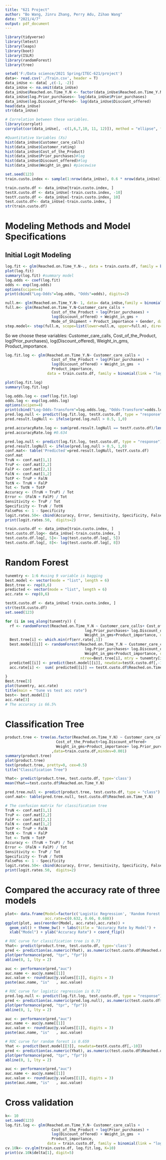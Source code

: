 ---
title: "621 Project"
author: "Bo Wang, Jinru Zhang, Perry Adu, Zihao Wang"
date: "2021/4/7"
output: pdf_document
---



```{r}
library(tidyverse)
library(lmtest)
library(leaps)
library(boot)
library(ISLR)
library(randomForest)
library(tree)
```


```{r}
setwd('F:/Data science/2021 Spring/ITEC-621/project')
data<- read.csv('./Train.csv', header = T)
data_inUse <- data[ ,c(-1, -2)]
data_inUse <- na.omit(data_inUse)
data_inUse$Reached.on.Time_Y.N <- factor(data_inUse$Reached.on.Time_Y.N)
data_inUse$log.Prior_purchases<- log(data_inUse$Prior_purchases)
data_inUse$log.Discount_offered<- log(data_inUse$Discount_offered)
head(data_inUse)
str(data_inUse)

```

```{r}
# Correlation between these variables.
library(corrplot)
corrplot(cor(data_inUse[, -c(1,6,7,10, 11, 12)]), method = "ellipse", type = "upper", order = "hclust", tl.col = "black", tl.srt = 45, addCoef.col = "grey")
```

```{r}
#Quantitative Variables (Xs)
hist(data_inUse$Customer_care_calls)
hist(data_inUse$Customer_rating)
hist(data_inUse$Cost_of_the_Product)
hist(data_inUse$Prior_purchases)#log
hist(data_inUse$Discount_offered)#log 
hist(data_inUse$Weight_in_gms) #piecewise
```


```{r}
set.seed(123)
train.custo.index <- sample(1:nrow(data_inUse), 0.6 * nrow(data_inUse))

train.custo.df <- data_inUse[train.custo.index, ]
testX.custo.df <- data_inUse[-train.custo.index, -10]
testY.custo.df <- data_inUse[-train.custo.index, 10]
test.custo.df<- data_inUse[-train.custo.index, ]
str(train.custo.df)
```

# Modeling Methods and Model Specifications
## Initial Logit Modeling

```{r}
log.fit <- glm(Reached.on.Time_Y.N~., data = train.custo.df, family = binomial(link = "logit"))
plot(log.fit)
summary(log.fit) #summary model
log.odds <- coef(log.fit) 
odds <- exp(log.odds)
options(scipen=4) 
print(cbind("Log-Odds"=log.odds, "Odds"=odds), digits=2)
```

```{r}
null.m<- glm(Reached.on.Time_Y.N~ 1, data= data_inUse,family = binomial(link = "logit"))
full.m<- glm(Reached.on.Time_Y.N~Customer_care_calls +   
                     Cost_of_the_Product + log(Prior_purchases) + 
                     log(Discount_offered) + Weight_in_gms +  
                     Mode_of_Shipment + Product_importance + Gender, data= data_inUse, family = binomial(link = "logit"))
step.model<- step(full.m, scope=list(lower=null.m, upper=full.m), direction = 'backward', test='F')
```
So we choose these variables: Customer_care_calls,  Cost_of_the_Product, log(Prior_purchases), log(Discount_offered), Weight_in_gms, Product_importance.

```{r}
log.fit.log <- glm(Reached.on.Time_Y.N~ Customer_care_calls +  
                     Cost_of_the_Product + log(Prior_purchases) + 
                     log(Discount_offered) + Weight_in_gms  + 
                     Product_importance, 
                   data = train.custo.df, family = binomial(link = "logit"))

plot(log.fit.log)
summary(log.fit.log)
```

```{r}
log.odds.log <- coef(log.fit.log) 
odds.log <- exp(log.odds.log)
options(scipen=4) 
print(cbind("Log-Odds-Transform"=log.odds.log, "Odds-Transform"=odds.log), digits=2)
pred.log.null <- predict(log.fit.log, testX.custo.df, type = "response")
pred.result.logNull <- ifelse(pred.log.null > 0.5, 1,0)

pred.accuracyRate.log <- sum(pred.result.logNull == testY.custo.df)/length(pred.result.logNull)
pred.accuracyRate.log #0.634


```

```{r}
pred.log.null <- predict(log.fit.log, test.custo.df, type = "response")
pred.result.logNull <- ifelse(pred.log.null > 0.5, 1,0)
conf.mat<- table('Predicted'=pred.result.logNull, testY.custo.df)
conf.mat
TruN <- conf.mat[1,1] 
TruP <- conf.mat[2,2] 
FalP <- conf.mat[2,1] 
FalN <- conf.mat[1,2]
TotP <- TruP + FalN 
TotN <- TruN + FalP 
Tot <- TotN + TotP 
Accuracy <- (TruN + TruP) / Tot
Error <- (FalN + FalP) / Tot
Sensitivity <- TruP / Tot
Specificity <- TruN / TotN
FalsePos <- 1 - Specificity
logit.rates.50<- cbind(Accuracy, Error, Sensitivity, Specificity, FalsePos)
print(logit.rates.50,  digits=2)
```


```{r}
train.custo.df <- data_inUse[train.custo.index, ]
test.custo.df.log<- data_inUse[-train.custo.index, ]
test.custo.df.log[, 5]<- log(test.custo.df.log[, 5])
test.custo.df.log[, 8]<- log(test.custo.df.log[, 8])
```


# Random Forest
```{r}
tunemtry <- 1:6 #using 9 variable is bagging
best.model <- vector(mode = "list", length = 6)
Best.tree <- rep(0,6)
predicted <- vector(mode = "list", length = 6)
acc.rate <- rep(0,6)

testX.custo.df <- data_inUse[-train.custo.index, ]
str(testX.custo.df)
set.seed(123)

for (i in seq_along(tunemtry)) {
  rf <- randomForest(Reached.on.Time_Y.N ~ Customer_care_calls+ Cost_of_the_Product+
                                    log.Prior_purchases+ log.Discount_offered+
                                    Weight_in_gms+Product_importance, data=train.custo.df, ntree=500, mtry = tunemtry[i])
  Best.tree[i] <- which.min(rf$err.rate[,1])
  best.model[[i]] <- randomForest(Reached.on.Time_Y.N ~ Customer_care_calls+ Cost_of_the_Product+
                                    log.Prior_purchases+ log.Discount_offered+
                                    Weight_in_gms+Product_importance, data=train.custo.df, 
                                  ntree=Best.tree[i], mtry = tunemtry[i])
  predicted[[i]] <- predict(best.model[[i]], newdata=testX.custo.df[,-10])
  acc.rate[i] <-  sum( predicted[[i]] == testX.custo.df$Reached.on.Time_Y.N ) / nrow(testX.custo.df)
  
}
Best.tree[3]
plot(tunemtry, acc.rate)
title(main = "tune vs test acc rate")
best<- best.model[1]
acc.rate[3]
# The accuracy is 66.5%
```


# Classification Tree
```{r}
product.tree <- tree(as.factor(Reached.on.Time_Y.N) ~ Customer_care_calls+
                       Cost_of_the_Product+log.Discount_offered+ 
                       Weight_in_gms+Product_importance+ log.Prior_purchases
                     ,data=train.custo.df,mindev=0.001)
summary(product.tree)
plot(product.tree)
text(product.tree, pretty=0, cex=0.5)
title("Classification Tree")
```
```{r}
Yhat<- predict(product.tree, test.custo.df, type='class')
mean(Yhat==test.custo.df$Reached.on.Time_Y.N)
```
```{r}
pred.tree.null <- predict(product.tree, test.custo.df, type = "class")
conf.mat<- table(pred.tree.null, test.custo.df$Reached.on.Time_Y.N)
```
```{r}
# The confusion matrix for classification tree
TruN <- conf.mat[1,1] 
TruP <- conf.mat[2,2] 
FalP <- conf.mat[2,1] 
FalN <- conf.mat[1,2]
TotP <- TruP + FalN 
TotN <- TruN + FalP 
Tot <- TotN + TotP 
Accuracy <- (TruN + TruP) / Tot
Error <- (FalN + FalP) / Tot
Sensitivity <- TruP / Tot
Specificity <- TruN / TotN
FalsePos <- 1 - Specificity
logit.rates.50<- cbind(Accuracy, Error, Sensitivity, Specificity, FalsePos)
print(logit.rates.50,  digits=2)
```
# Compared the accuracy rate of three models
```{r}
plot<- data.frame(Model=factor(c('Logistic Regression', 'Random Forest', 'Classification Tree')),
                  acc.rate=c(0.632, 0.66, 0.688))
ggplot(plot, aes(reorder(Model, acc.rate),acc.rate)) + 
  geom_col() + theme_bw() + labs(title = "Accuracy Rate by Model") + 
  xlab("Model") + ylab("Accuracy Rate") + coord_flip()
```

```{r}
# ROC curve for classification tree is 0.73
Yhat<- predict(product.tree, test.custo.df, type='class')
pred <- prediction(as.numeric(Yhat), as.numeric(test.custo.df$Reached.on.Time_Y.N) )
plot(performance(pred, "tpr", "fpr"))
abline(0, 1, lty = 2)

auc <- performance(pred,"auc")
auc.name <- auc@y.name[[1]]
auc.value <- round(auc@y.values[[1]], digits = 3)
paste(auc.name, "is"   , auc.value)
```

```{r}
# ROC curve for logistic regression is 0.72
pred.log.null <- predict(log.fit.log, test.custo.df, type = "response")
pred <- prediction(as.numeric(pred.log.null), as.numeric(test.custo.df$Reached.on.Time_Y.N) )
plot(performance(pred, "tpr", "fpr"))
abline(0, 1, lty = 2)

auc <- performance(pred,"auc")
auc.name <- auc@y.name[[1]]
auc.value <- round(auc@y.values[[1]], digits = 3)
paste(auc.name, "is"   , auc.value)
```

```{r}
# ROC curve for random forest is 0.659
Yhat <- predict(best.model[[3]], newdata=testX.custo.df[,-10])
pred <- prediction(as.numeric(Yhat), as.numeric(test.custo.df$Reached.on.Time_Y.N) )
plot(performance(pred, "tpr", "fpr"))
abline(0, 1, lty = 2)

auc <- performance(pred,"auc")
auc.name <- auc@y.name[[1]]
auc.value <- round(auc@y.values[[1]], digits = 3)
paste(auc.name, "is"   , auc.value)
```
# Cross validation
```{r}
k<- 10
set.seed(123)
log.fit.log <- glm(Reached.on.Time_Y.N~ Customer_care_calls +  
                     Cost_of_the_Product + log(Prior_purchases) + 
                     log(Discount_offered) + Weight_in_gms  + 
                     Product_importance, 
                   data = train.custo.df, family = binomial(link = "logit"))
cv.10k<- cv.glm(train.custo.df, log.fit.log, K=10)
print(cv.10k$delta[1], digit=5)
```
